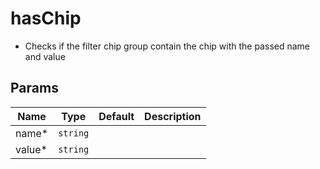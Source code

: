 # hasChip

- Checks if the filter chip group contain the chip with the passed name and value

## Params
|Name|Type|Default|Description|
|---|---|---|---|
|name&#42;|<code>string</code>|<code></code>|
|value&#42;|<code>string</code>|<code></code>|
